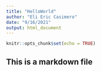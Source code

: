 ---
title: "HelloWorld"
author: "Eli Eric Casimero"
date: "9/16/2021"
output: html_document
---

```{r setup, include=FALSE}
knitr::opts_chunk$set(echo = TRUE)
```


## This is a markdown file

